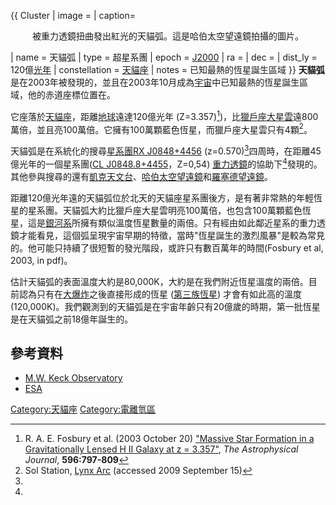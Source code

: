 {{ Cluster
| image = 
| caption= <center>被重力透鏡扭曲發出紅光的天貓弧。這是哈伯太空望遠鏡拍攝的圖片。</center>
| name = 天貓弧
| type = 超星系團
| epoch = [[J2000|J2000]]
| ra = {{RA|08|48|48.76}}
| dec = {{DEC|+44|55|49.6}}
| dist_ly = 120億[[光年|光年]] 
| constellation = [[天貓座|天貓座]]
| notes = 已知最熱的恆星誕生區域
}}
'''天貓弧'''是在2003年被發現的，並且在2003年10月成為[[宇宙|宇宙]]中已知最熱的恆星誕生區域，他的赤道座標位置在{{RA|08|48|48.76}}{{DEC|+44|55|49.6}}。

它座落於[[天貓座|天貓座]]，距離[[地球|地球]]遠達120億光年 (Z=3.357)<ref name="3.357"> R. A. E. Fosbury et al. (2003 October 20) [http://www.iop.org/EJ/article/0004-637X/596/2/797/57948.text.html "Massive Star Formation in a Gravitationally Lensed H II Galaxy at z = 3.357"], ''The Astrophysical Journal'', '''596:797-809''' </ref>)，比[[獵戶座大星雲|獵戶座大星雲]]遠800萬倍，並且亮100萬倍。它擁有100萬顆藍色恆星，而獵戶座大星雲只有4顆<ref name=SolStation>Sol Station, [http://www.solstation.com/x-objects/lynx-arc.htm Lynx Arc] {{Wayback|url=http://www.solstation.com/x-objects/lynx-arc.htm |date=20111010064445 }} (accessed 2009 September 15)</ref>。

天貓弧是在系統化的搜尋[[星系團|星系團]][[RX_J0848+4456|RX J0848+4456]] (z=0.570)<ref name="3.357"/>四周時，在距離45億光年的一個星系團([[CL_J0848.8+4455|CL J0848.8+4455]]，Z=0,54) [[重力透鏡|重力透鏡]]的協助下<ref name=SolStation/>發現的。其他參與搜尋的還有[[凱克天文台|凱克天文台]]、[[哈伯太空望遠鏡|哈伯太空望遠鏡]]和[[倫琴衛星|羅塞德望遠鏡]]。

距離120億光年遠的天貓弧位於北天的天貓座星系團後方，是有著非常熱的年輕恆星的星系團。天貓弧大約比獵戶座大星雲明亮100萬倍，也包含100萬顆藍色恆星，這是[[銀河系|銀河系]]所擁有類似溫度恆星數量的兩倍。只有經由如此鄰近星系的重力透鏡才能看見，這個弧呈現宇宙早期的特徵，當時"恆星誕生的激烈風暴"是較為常見的。他可能只持續了很短暫的發光階段，或許只有數百萬年的時間(Fosbury et al, 2003, in pdf)。 

估計天貓弧的表面溫度大約是80,000K，大約是在我們附近恆星溫度的兩倍。目前認為只有在[[大爆炸|大爆炸]]之後直接形成的恆星 ([[金屬量#第三星族星|第三族恆星]]) 才會有如此高的溫度 (120,000K)。我們觀測到的天貓弧是在宇宙年齡只有20億歲的時期，第一批恆星是在天貓弧之前18億年誕生的。

==參考資料==
{{reflist}}
* [https://web.archive.org/web/20070927213847/http://www.keckobservatory.org/article.php?id=45 M.W. Keck Observatory]
* [http://www.esa.int/esaCP/SEMPI8WLDMD_FeatureWeek_0.html ESA]{{Wayback|url=http://www.esa.int/esaCP/SEMPI8WLDMD_FeatureWeek_0.html |date=20120512105052 }}

[[Category:天貓座|Category:天貓座]]
[[Category:電離氫區|Category:電離氫區]]

{{star-cluster-stub}}